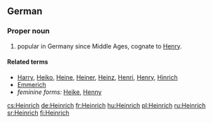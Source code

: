 ==German==

===Proper noun===
{{infl|de|proper noun}}

# {{given name|male|lang=de}} popular in Germany since Middle Ages, cognate to [[Henry]].

====Related terms====
* [[Harry#German|Harry]], [[Heiko]], [[Heine]], [[Heiner]], [[Heinz]], [[Henri]], [[Henry#German|Henry]], [[Hinrich]]
* [[Emmerich]]
* ''feminine forms:'' [[Heike]], [[Henny]]

[[cs:Heinrich]]
[[de:Heinrich]]
[[fr:Heinrich]]
[[hu:Heinrich]]
[[pl:Heinrich]]
[[ru:Heinrich]]
[[sr:Heinrich]]
[[fi:Heinrich]]